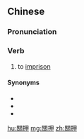 {{also|关押}}
==Chinese==
{{zh-forms|s=关押}}

===Pronunciation===
{{zh-pron
|m=guānyā
|c=gwaan1 aap3
|cat=v
}}

===Verb===
{{zh-verb}}

# to [[imprison]]

====Synonyms====
* {{zh-l|監禁}}
* {{zh-l|下獄}}
* {{zh-l|囚禁}}

[[hu:關押]]
[[mg:關押]]
[[zh:關押]]